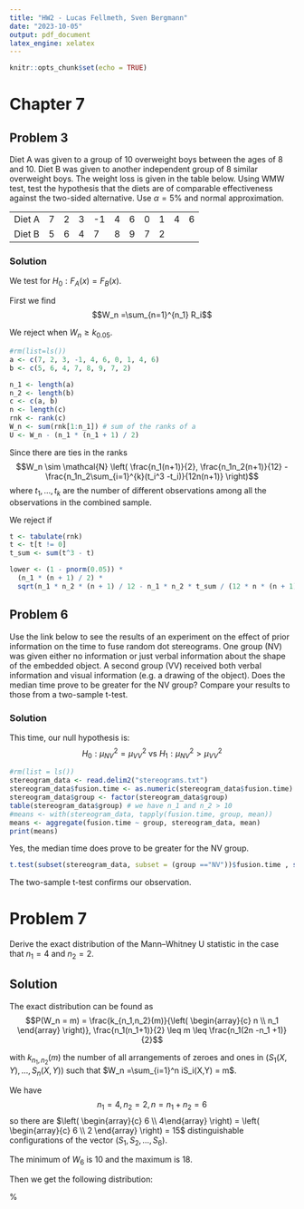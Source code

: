 ```yaml
---
title: "HW2 - Lucas Fellmeth, Sven Bergmann"
date: "2023-10-05"
output: pdf_document
latex_engine: xelatex
---
```


```r
knitr::opts_chunk$set(echo = TRUE)
```



# Chapter 7

## Problem 3

Diet A was given to a group of 10 overweight boys between the ages of 8 and 10.
Diet B was given to another independent group of 8 similar overweight boys.
The weight loss is given in the table below.
Using WMW test, test the hypothesis that the diets are of comparable effectiveness against the two-sided alternative.
Use $\alpha = 5\%$ and normal approximation.

|        |   |   |   |    |   |   |   |   |   |   |
|--------|---|---|---|----|---|---|---|---|---|---|
| Diet A | 7 | 2 | 3 | -1 | 4 | 6 | 0 | 1 | 4 | 6 |
| Diet B | 5 | 6 | 4 | 7  | 8 | 9 | 7 | 2 |   |   |

### Solution

We test for $H_0 : F_A(x) = F_B(x)$.

First we find
$$W_n =\sum_{n=1}^{n_1} R_i$$

We reject when $W_n \geq k_{0.05}$.

```r
#rm(list=ls())
a <- c(7, 2, 3, -1, 4, 6, 0, 1, 4, 6)
b <- c(5, 6, 4, 7, 8, 9, 7, 2)

n_1 <- length(a)
n_2 <- length(b)
c <- c(a, b)
n <- length(c)
rnk <- rank(c)
W_n <- sum(rnk[1:n_1]) # sum of the ranks of a
U <- W_n - (n_1 * (n_1 + 1) / 2)
```

Since there are ties in the ranks
$$W_n \sim \mathcal{N} \left(
\frac{n_1(n+1)}{2},
\frac{n_1n_2(n+1)}{12} - \frac{n_1n_2\sum_{i=1}^{k}(t_i^3 -t_i)}{12n(n+1)}
\right)$$
where $t_1, \ldots,t_k$ are the number of different observations among all the observations in the combined sample.


We reject if
\begin{align*}
\frac{W_n -\frac{n_1(n+1)}{2}}{\sqrt{\frac{n_1n_2(n+1)}{12} - \frac{n_1n_2\sum_{i=1}^{k}(t_i^3 -t_i)}{12n(n+1)}}} &> z_{0.05} \\
\Leftrightarrow W_n  &> z_{0.05} +\frac{n_1(n+1)}{2}* \left( \sqrt{\frac{n_1n_2(n+1)}{12} - \frac{n_1n_2\sum_{i=1}^{k}(t_i^3 -t_i)}{12n(n+1)}} \right)
\end{align*}

```r
t <- tabulate(rnk)
t <- t[t != 0]
t_sum <- sum(t^3 - t)

lower <- (1 - pnorm(0.05)) *
  (n_1 * (n + 1) / 2) *
  sqrt(n_1 * n_2 * (n + 1) / 12 - n_1 * n_2 * t_sum / (12 * n * (n + 1)))
```

## Problem 6

Use the link below to see the results of an experiment on the effect of prior information
on the time to fuse random dot stereograms.
One group (NV) was given either no information or just verbal information about the shape of the embedded object.
A second group (VV) received both verbal information and visual information (e.g. a drawing of the object).
Does the median time prove to be greater for the NV group?
Compare your results to those from a two-sample t-test.

### Solution

This time, our null hypothesis is:
$$H_0:\mu_{NV}^2 = \mu_{VV}^2 \text{ vs } H_1:\mu_{NV}^2 >\mu_{VV}^2$$

```r
#rm(list = ls())
stereogram_data <- read.delim2("stereograms.txt")
stereogram_data$fusion.time <- as.numeric(stereogram_data$fusion.time)
stereogram_data$group <- factor(stereogram_data$group)
table(stereogram_data$group) # we have n_1 and n_2 > 10
#means <- with(stereogram_data, tapply(fusion.time, group, mean))
means <- aggregate(fusion.time ~ group, stereogram_data, mean)
print(means)

```
Yes, the median time does prove to be greater for the NV group.

```r

t.test(subset(stereogram_data, subset = (group =="NV"))$fusion.time , subset(stereogram_data, subset = (group =="VV"))$fusion.time, alternative = "greater", var.equal = FALSE)

```

The two-sample t-test confirms our observation.

# Problem 7

Derive the exact distribution of the Mann–Whitney U statistic in the case that $n_1 = 4$ and $n_2 = 2$.

## Solution

The exact distribution can be found as
$$P(W_n = m) = \frac{k_{n_1,n_2}(m)}{\left( \begin{array}{c} n \\ n_1 \end{array} \right)}, \frac{n_1(n_1+1)}{2} \leq m \leq \frac{n_1(2n -n_1 +1)}{2}$$

with $k_{n_1,n_2} (m)$ the number of all arrangements of zeroes and ones in $(S_1(X,Y), \ldots, S_n(X,Y))$
such that $W_n =\sum_{i=1}^n iS_i(X,Y) = m$.

We have
$$n_1 =4, n_2= 2, n = n_1 +n_2 = 6$$
so there are $\left( \begin{array}{c} 6 \\ 4\end{array} \right) = \left( \begin{array}{c} 6 \\ 2 \end{array} \right) = 15$ distinguishable configurations of the vector $(S_1, S_2,\ldots, S_6)$.


The minimum of $W_6$ is $10$ and the maximum is $18$.


Then we get the following distribution:


\begin{table}[ht]
\centering
\caption{Distribution of $W_6$ with $n_1=4$ and $n_2=2$}
\begin{tabular}[t]{llc}
\hline
$W_6$ & Configuration &Probability\\
\hline
$10$ &$(1,2,3,4)$ & 1/15\\
$11$ &$(1,2,3,5)$ & 1/15\\
$12$ &$(1,2,3,6), (1,2,4,5)$ & 2/15\\
$13$ &$(1,2,4,6), (1,3,4,5)$ & 2/15\\
$14$ &$(1,3,4,6), (2,3,4,5), (1,2,5,6)$ & 3/15\\
$15$ &$(2,3,4,6), (1,3,5,6)$ & 2/15\\
$16$ &$(2,3,5,6), (1,4,5,6)$ & 2/15\\
$17$ &$(2,4,5,6)$ & 1/15\\
$18$ &$(3,4,5,6)$ & 1/15\\
\hline
\end{tabular}
\end{table}%


